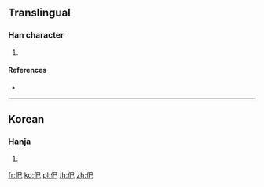 ==Translingual==

===Han character===
{{Han char|rn=9|rad=人|as=03|sn=5|four=|canj=ORU|ids=⿰[[亻]][[巳]]}}

# {{defn|Han|sort=人03}}

====References====
* {{Han ref|kx=0094.051|dkj=|dj=|hdz=|uh=3436|ud=13366|bh=|bd=}}

----

==Korean==

===Hanja===
{{ko-hanja|hangeul=[[사]], [[화]]|rv=sa, hwa|mr=sa, hwa|y=sa, hwa|eumhun=되다|ehrv=doeda|ehmr=toeda|ehy=toyta}}

# {{defn|lang=ko|sort=人03}}

[[fr:㐶]]
[[ko:㐶]]
[[pl:㐶]]
[[th:㐶]]
[[zh:㐶]]